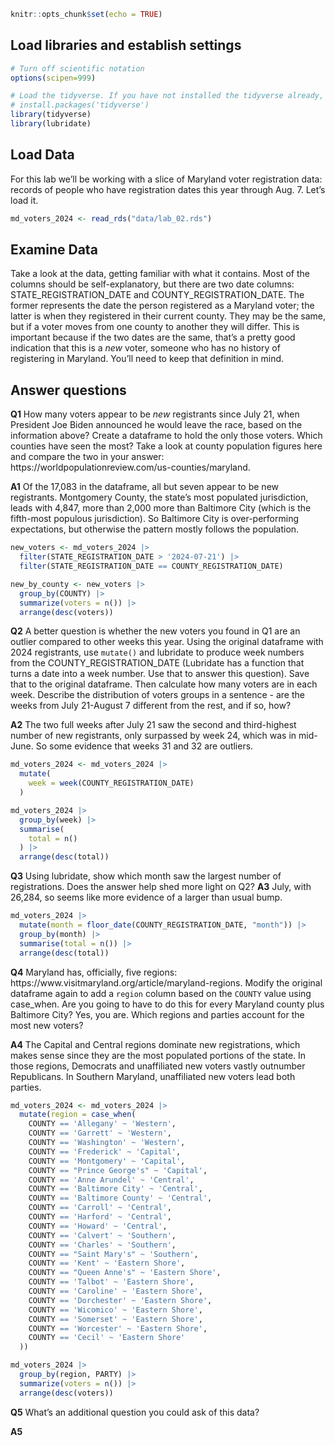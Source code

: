 ```r
knitr::opts_chunk$set(echo = TRUE)
```

## Load libraries and establish settings

```r
# Turn off scientific notation
options(scipen=999)

# Load the tidyverse. If you have not installed the tidyverse already, remove the # from the next line and run it first.  
# install.packages('tidyverse')
library(tidyverse)
library(lubridate)
```

## Load Data

For this lab we'll be working with a slice of Maryland voter registration data: records of people who have registration dates this year through Aug. 7. Let's load it.

```r
md_voters_2024 <- read_rds("data/lab_02.rds")
```

## Examine Data

Take a look at the data, getting familiar with what it contains. Most of the columns should be self-explanatory, but there are two date columns: STATE_REGISTRATION_DATE and COUNTY_REGISTRATION_DATE. The former represents the date the person registered as a Maryland voter; the latter is when they registered in their current county. They may be the same, but if a voter moves from one county to another they will differ. This is important because if the two dates are the same, that's a pretty good indication that this is a *new* voter, someone who has no history of registering in Maryland. You'll need to keep that definition in mind.

## Answer questions

**Q1** How many voters appear to be *new* registrants since July 21, when President Joe Biden announced he would leave the race, based on the information above? Create a dataframe to hold the only those voters. Which counties have seen the most? Take a look at county population figures here and compare the two in your answer: https://worldpopulationreview.com/us-counties/maryland.

**A1** Of the 17,083 in the dataframe, all but seven appear to be new registrants. Montgomery County, the state's most populated jurisdiction, leads with 4,847, more than 2,000 more than Baltimore City (which is the fifth-most populous jurisdiction). So Baltimore City is over-performing expectations, but otherwise the pattern mostly follows the population.

```r
new_voters <- md_voters_2024 |> 
  filter(STATE_REGISTRATION_DATE > '2024-07-21') |> 
  filter(STATE_REGISTRATION_DATE == COUNTY_REGISTRATION_DATE)

new_by_county <- new_voters |> 
  group_by(COUNTY) |> 
  summarize(voters = n()) |> 
  arrange(desc(voters))
```

**Q2** A better question is whether the new voters you found in Q1 are an outlier compared to other weeks this year. Using the original dataframe with 2024 registrants, use `mutate()` and lubridate to produce week numbers from the COUNTY_REGISTRATION_DATE (Lubridate has a function that turns a date into a week number. Use that to answer this question). Save that to the original dataframe. Then calculate how many voters are in each week. Describe the distribution of voters groups in a sentence - are the weeks from July 21-August 7 different from the rest, and if so, how?

**A2** The two full weeks after July 21 saw the second and third-highest number of new registrants, only surpassed by week 24, which was in mid-June. So some evidence that weeks 31 and 32 are outliers.

```r
md_voters_2024 <- md_voters_2024 |>
  mutate(
    week = week(COUNTY_REGISTRATION_DATE)
  )

md_voters_2024 |>
  group_by(week) |>
  summarise(
    total = n()
  ) |>
  arrange(desc(total))
```

**Q3** Using lubridate, show which month saw the largest number of registrations. Does the answer help shed more light on Q2?
**A3** July, with 26,284, so seems like more evidence of a larger than usual bump.

```r
md_voters_2024 |>
  mutate(month = floor_date(COUNTY_REGISTRATION_DATE, "month")) |>
  group_by(month) |>
  summarise(total = n()) |>
  arrange(desc(total))
```

**Q4** Maryland has, officially, five regions: https://www.visitmaryland.org/article/maryland-regions. Modify the original dataframe again to add a `region` column based on the `COUNTY` value using case_when. Are you going to have to do this for every Maryland county plus Baltimore City? Yes, you are. Which regions and parties account for the most new voters?

**A4** The Capital and Central regions dominate new registrations, which makes sense since they are the most populated portions of the state. In those regions, Democrats and unaffiliated new voters vastly outnumber Republicans. In Southern Maryland, unaffiliated new voters lead both parties.

```r
md_voters_2024 <- md_voters_2024 |> 
  mutate(region = case_when(
    COUNTY == 'Allegany' ~ 'Western',
    COUNTY == 'Garrett' ~ 'Western',
    COUNTY == 'Washington' ~ 'Western',
    COUNTY == 'Frederick' ~ 'Capital',
    COUNTY == 'Montgomery' ~ 'Capital',
    COUNTY == "Prince George's" ~ 'Capital',
    COUNTY == 'Anne Arundel' ~ 'Central',
    COUNTY == 'Baltimore City' ~ 'Central',
    COUNTY == 'Baltimore County' ~ 'Central',
    COUNTY == 'Carroll' ~ 'Central',
    COUNTY == 'Harford' ~ 'Central',
    COUNTY == 'Howard' ~ 'Central',
    COUNTY == 'Calvert' ~ 'Southern',
    COUNTY == 'Charles' ~ 'Southern',
    COUNTY == "Saint Mary's" ~ 'Southern',
    COUNTY == 'Kent' ~ 'Eastern Shore',
    COUNTY == "Queen Anne's" ~ 'Eastern Shore',
    COUNTY == 'Talbot' ~ 'Eastern Shore',
    COUNTY == 'Caroline' ~ 'Eastern Shore',
    COUNTY == 'Dorchester' ~ 'Eastern Shore',
    COUNTY == 'Wicomico' ~ 'Eastern Shore',
    COUNTY == 'Somerset' ~ 'Eastern Shore',
    COUNTY == 'Worcester' ~ 'Eastern Shore',
    COUNTY == 'Cecil' ~ 'Eastern Shore'
  ))

md_voters_2024 |> 
  group_by(region, PARTY) |> 
  summarize(voters = n()) |> 
  arrange(desc(voters))

```

**Q5** What's an additional question you could ask of this data?

**A5** 
